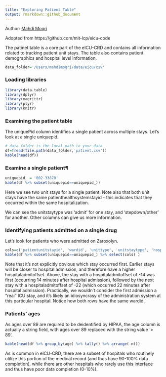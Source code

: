 ```yaml
---
title: "Exploring Patient Table"
output: rmarkdown::github_document
---
```

Author: [Mahdi Moqri](https://www.moqri.com/)

Adopted from https://github.com/mit-lcp/eicu-code

The patinet table is a core part of the eICU-CRD and contains all information related to tracking patient unit stays. The table also contains patient demographics and hospital level information.

```r
data_folder='/Users/mahdimoqri/data/eicu/csv'
```

### Loading libraries
```r
library(data.table)
library(dplyr)
library(magrittr)
library(plyr)
library(knitr)
```

### Examining the patient table
The uniquePid column identifies a single patient across multiple stays. Let's look at a single uniquepid.

```r
# data_folder is the local path to your data
df=fread(file.path(data_folder,'patient.csv'))
kable(head(df))
```


### Examine a single patient¶
```r
uniquepid_ = '002-33870'
kable(df %>% subset(uniquepid==uniquepid_))
```

Here we see two unit stays for a single patient. Note also that both unit stays have the same patienthealthsystemstayid - this indicates that they occurred within the same hospitalization.

We can see the unitstaytype was 'admit' for one stay, and 'stepdown/other' for another. Other columns can give us more information.

### Identifying patients admitted on a single drug
Let's look for patients who were admitted on Zaroxolyn.

```r
cols=c('patientunitstayid', 'wardid', 'unittype', 'unitstaytype', 'hospitaladmitoffset', 'unitdischargeoffset')
kable(df %>% subset(uniquepid==uniquepid_) %>% select(cols) )
```

Note that it's not explicitly obvious which stay occurred first. Earlier stays will be closer to hospital admission, and therefore have a higher hospitaladmitoffset. Above, the stay with a hospitaladmitoffset of -14 was first (occurring 14 minutes after hospital admission), followed by the next stay with a hospitaladmitoffset of -22 (which occurred 22 minutes after hospital admission). Practically, we wouldn't consider the first admission a "real" ICU stay, and it's likely an idiosyncrasy of the administration system at this particular hospital. Notice how both rows have the same wardid.

### Patients' ages

As ages over 89 are required to be deidentified by HIPAA, the age column is actually a string field, with ages over 89 replaced with the string value '> 89'.

```r
kable(head(df %>% group_by(age) %>% tally() %>% arrange(-n)))
```


As is common in eICU-CRD, there are a subset of hospitals who routinely utilize this portion of the medical record (and thus have 90-100% data completion), while there are other hospitals who rarely use this interface and thus have poor data completion (0-10%).